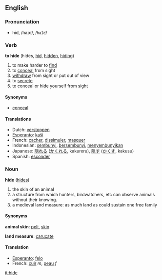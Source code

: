 ==English==
=== Pronunciation ===
*hīd, /haɪd/, /<tt>haId</tt>/

=== Verb ===
'''to hide''' (hides, [[hid]], [[hidden]], [[hiding]])
# to make harder to [[find]]
# to [[conceal]] from sight
# [[withdraw]] from sight or put out of view
# to [[secrete]]
# to conceal or hide yourself from sight
==== Synonyms ====
*[[conceal]]
==== Translations ====
*Dutch: [[verstoppen]]
*[[Esperanto]]: [[kaŝi]]
*French: [[cacher]], [[dissimuler]], [[masquer]]
*Indonesian: [[sembunyi]], [[sembunyi|bersembunyi]], [[sembunyi|menyembunyikan]]
*Japanese: [[隠れる]] ([[かくれる]], kakureru), [[隠す]] ([[かくす]], kakusu)
*Spanish: [[esconder]]

===Noun===
'''hide''' ([[hides]])

# the skin of an animal
# a structure from which hunters, birdwatchers, etc can observe animals without their knowing.
# a medieval land measure: as much land as could sustain one free family
====Synonyms====
'''animal skin''': [[pelt]], [[skin]]

'''land measure''': [[carucate]]

==== Translation ====
*[[Esperanto]]: [[felo]]
*French: [[cuir]] ''m'', [[peau]] ''f''

[[it:hide]]